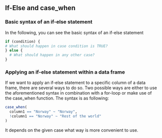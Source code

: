 ## If-Else and case_when

### Basic syntax of an if-else statement

In the following, you can see the basic syntax of an if-else statement
```r
if (condition) {
# What should happen in case condition is TRUE?
} else {
  # What should happen in any other case?
}
```

### Applying an if-else statement within a data frame
If we want to apply an if-else statement to a specific column of a data frame, there are several ways to do so. Two possible ways are either to use the aforementioned syntax in combination with a for-loop or make use of the case_when function. The syntax is as following:
```r
case_when(
  column1 == "Norway" ~ "Norway",
  !column1 == "Norway" ~ "Rest of the world"
)
```
It depends on the given case what way is more convenient to use.